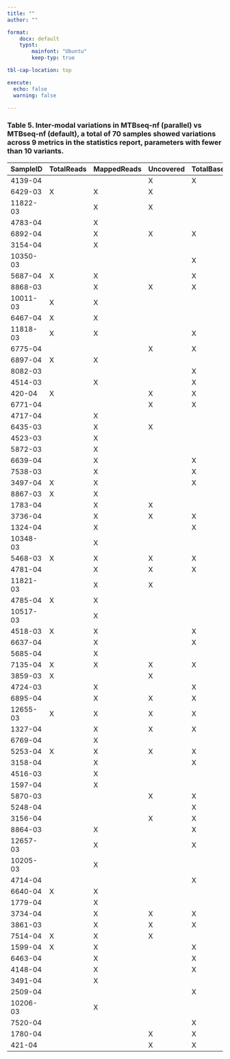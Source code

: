 ```yaml
---
title: ""
author: ""

format:
    docx: default
    typst:
        mainfont: "Ubuntu"
        keep-typ: true

tbl-cap-location: top

execute:
  echo: false
  warning: false

---
```


```{=typst}
#set page("a2")

```


### Table 5. Inter-modal variations in MTBseq-nf (parallel) vs MTBseq-nf (default), a total of 70 samples showed variations across 9 metrics in the statistics report, parameters with fewer than 10 variants.


```{=typst}
\
\
```



| **SampleID** | **TotalReads** | **MappedReads** | **Uncovered** | **TotalBasesUnambiguous** | **CoverageMeanUnambiguous** | **CoverageMean** | **TotalBases** | **CoverageMedian** |
|--------------|----------------|-----------------|---------------|---------------------------|-----------------------------|------------------|----------------|--------------------|
| 4139-04      |                |                 | X             | X                         |                             |                  | X              |                    |
| 6429-03      | X              | X               | X             |                           |                             |                  | X              |                    |
| 11822-03     |                | X               | X             |                           |                             |                  | X              |                    |
| 4783-04      |                | X               |               |                           |                             |                  |                |                    |
| 6892-04      |                | X               | X             | X                         |                             |                  | X              |                    |
| 3154-04      |                | X               |               |                           |                             |                  |                |                    |
| 10350-03     |                |                 |               | X                         |                             |                  |                |                    |
| 5687-04      | X              | X               |               | X                         |                             |                  |                |                    |
| 8868-03      |                | X               | X             | X                         |                             |                  | X              |                    |
| 10011-03     | X              | X               |               |                           |                             |                  |                |                    |
| 6467-04      | X              | X               |               |                           |                             |                  |                |                    |
| 11818-03     | X              | X               |               | X                         |                             |                  |                |                    |
| 6775-04      |                |                 | X             | X                         |                             |                  | X              |                    |
| 6897-04      | X              | X               |               |                           |                             |                  |                |                    |
| 8082-03      |                |                 |               | X                         |                             |                  |                |                    |
| 4514-03      |                | X               |               | X                         |                             |                  |                |                    |
| 420-04       | X              |                 | X             | X                         |                             | X                | X              |                    |
| 6771-04      |                |                 | X             | X                         |                             |                  | X              |                    |
| 4717-04      |                | X               |               |                           |                             |                  |                |                    |
| 6435-03      |                | X               | X             |                           |                             |                  | X              |                    |
| 4523-03      |                | X               |               |                           |                             |                  |                |                    |
| 5872-03      |                | X               |               |                           |                             |                  |                |                    |
| 6639-04      |                | X               |               | X                         |                             |                  |                |                    |
| 7538-03      |                | X               |               | X                         |                             |                  |                |                    |
| 3497-04      | X              | X               |               | X                         |                             |                  |                |                    |
| 8867-03      | X              | X               |               |                           |                             |                  |                |                    |
| 1783-04      |                | X               | X             |                           |                             |                  | X              |                    |
| 3736-04      |                | X               | X             | X                         |                             |                  | X              |                    |
| 1324-04      |                | X               |               | X                         |                             |                  |                |                    |
| 10348-03     |                | X               |               |                           |                             |                  |                |                    |
| 5468-03      | X              | X               | X             | X                         |                             |                  | X              |                    |
| 4781-04      |                | X               | X             | X                         |                             |                  | X              |                    |
| 11821-03     |                | X               | X             |                           |                             |                  | X              |                    |
| 4785-04      | X              | X               |               |                           |                             |                  |                |                    |
| 10517-03     |                | X               |               |                           |                             |                  |                |                    |
| 4518-03      | X              | X               |               | X                         |                             |                  |                |                    |
| 6637-04      |                | X               |               | X                         |                             |                  |                |                    |
| 5685-04      |                | X               |               |                           |                             |                  |                |                    |
| 7135-04      | X              | X               | X             | X                         | X                           | X                | X              |                    |
| 3859-03      | X              |                 | X             |                           |                             |                  | X              |                    |
| 4724-03      |                | X               |               | X                         |                             |                  |                |                    |
| 6895-04      |                | X               | X             | X                         |                             |                  | X              |                    |
| 12655-03     | X              | X               | X             | X                         |                             |                  | X              |                    |
| 1327-04      |                | X               | X             | X                         |                             |                  | X              |                    |
| 6769-04      |                | X               |               |                           |                             |                  |                |                    |
| 5253-04      | X              | X               | X             | X                         |                             |                  | X              |                    |
| 3158-04      |                | X               |               | X                         |                             |                  |                |                    |
| 4516-03      |                | X               |               |                           |                             |                  |                |                    |
| 1597-04      |                | X               |               |                           |                             |                  |                |                    |
| 5870-03      |                |                 | X             | X                         |                             |                  | X              |                    |
| 5248-04      |                |                 |               | X                         |                             |                  |                |                    |
| 3156-04      |                |                 | X             | X                         |                             |                  | X              |                    |
| 8864-03      |                | X               |               | X                         |                             |                  |                |                    |
| 12657-03     |                | X               |               | X                         |                             |                  |                |                    |
| 10205-03     |                | X               |               |                           |                             |                  |                |                    |
| 4714-04      |                |                 |               | X                         |                             |                  |                |                    |
| 6640-04      | X              | X               |               |                           |                             |                  |                |                    |
| 1779-04      |                | X               |               |                           |                             |                  |                |                    |
| 3734-04      |                | X               | X             | X                         |                             |                  | X              |                    |
| 3861-03      |                | X               | X             | X                         |                             |                  | X              |                    |
| 7514-04      | X              | X               | X             |                           |                             |                  | X              |                    |
| 1599-04      | X              | X               |               | X                         |                             |                  |                |                    |
| 6463-04      |                | X               |               | X                         |                             |                  |                |                    |
| 4148-04      |                | X               |               | X                         |                             |                  |                |                    |
| 3491-04      |                | X               |               |                           |                             |                  |                |                    |
| 2509-04      |                |                 |               | X                         |                             |                  |                |                    |
| 10206-03     |                | X               |               |                           |                             |                  |                |                    |
| 7520-04      |                |                 |               | X                         |                             |                  |                |                    |
| 1780-04      |                |                 | X             | X                         |                             |                  | X              |                    |
| 421-04       |                |                 | X             | X                         | X                           | X                | X              | X                  |
